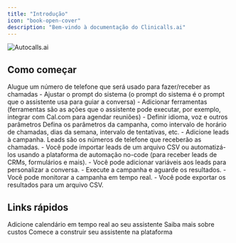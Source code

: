 ```yaml
---
title: "Introdução"
icon: "book-open-cover"
description: "Bem-vindo à documentação do Clinicalls.ai"
---
```


<img
  className="block dark:hidden"
  src="https://autocalls.ai/ogimage-en.jpg"
  alt="Autocalls.ai"
/>

## Como começar

<Steps>
  <Step title="Alugar um número de telefone">
    Alugue um número de telefone que será usado para fazer/receber as chamadas
  </Step>
  <Step title="Criar um assistente">
    - Ajustar o prompt do sistema (o prompt do sistema é o prompt que o
      assistente usa para guiar a conversa) - Adicionar ferramentas (ferramentas são as ações
      que o assistente pode executar, por exemplo, integrar com Cal.com para
      agendar reuniões) - Definir idioma, voz e outros parâmetros
  </Step>
  <Step title="Criar uma campanha">
    Defina os parâmetros da campanha, como intervalo de horário de chamadas, dias da
    semana, intervalo de tentativas, etc.
  </Step>
  <Step title="Adicionar leads">
    - Adicione leads à campanha. Leads são os números de telefone que receberão
      as chamadas. - Você pode importar leads de um arquivo CSV ou automatizá-los usando a
      plataforma de automação no-code (para receber leads de CRMs, formulários e mais). -
      Você pode adicionar variáveis aos leads para personalizar a conversa.
  </Step>
  <Step title="Executar a campanha">
    - Execute a campanha e aguarde os resultados. - Você pode monitorar a campanha
      em tempo real. - Você pode exportar os resultados para um arquivo CSV.
  </Step>
</Steps>

## Links rápidos

<CardGroup cols={3}>
  <Card title="Adicionar ferramenta Cal.com" icon="arrow-up-right-from-square" href="tools/cal-com">
    Adicione calendário em tempo real ao seu assistente
  </Card>
  <Card title="Custos" icon="arrow-up-right-from-square" href="costs">
    Saiba mais sobre custos
  </Card>
  <Card title="Ir para a plataforma" icon="arrow-up-right-from-square" href="https://app.autocalls.ai/">
    Comece a construir seu assistente na plataforma
  </Card>
</CardGroup>